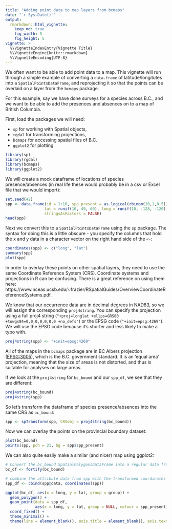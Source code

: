 ```yaml
---
title: "Adding point data to map layers from bcmaps"
date: "`r Sys.Date()`"
output: 
  rmarkdown::html_vignette:
    keep_md: true
    fig_width: 5
    fig_height: 5
vignette: >
  %\VignetteIndexEntry{Vignette Title}
  %\VignetteEngine{knitr::rmarkdown}
  %\VignetteEncoding{UTF-8}
---
```


We often want to be able to add point data to a map. This vignette will run through a simple example of converting a `data.frame` of latitude/longitutes into a `SpatialPointsDataFrame`, and reprojecting it so that the points can be overlaid on a layer from the `bcmaps` package.

For this example, say we have done surveys for a species across B.C., and we want to be able to add the presences and absences on to a map of British Columbia.

First, load the packages we will need: 

- `sp` for working with Spatial objects, 
- `rgdal` for transforming projections,
- `bcmaps` for accessing spatial files of B.C.
- `ggplot2` for plotting

```r
library(sp)
library(rgdal)
library(bcmaps)
library(ggplot2)
```

We will create a mock dataframe of locations of species presence/absences (in real life these would probably be in a csv or Excel file that we would import):

```r
set.seed(42)
spp <- data.frame(id = 1:10, spp_present = as.logical(rbinom(10,1,0.5)),
                 lat = runif(10, 49, 60), long = runif(10, -128, -120), 
                 stringsAsFactors = FALSE)
head(spp)
```

Next we convert this to a `SpatialPointsDataFrame` using the `sp` package. The syntax for doing this is a little obscure - you specify the columns that hold the x and y data in a character vector on the right hand side of the `<-`:

```r
coordinates(spp) <- c("long", "lat")
summary(spp)
plot(spp)
```

In order to overlay these points on other spatial layers, they need to use the same Coordinate Reference System (CRS). Coordinate systems and projections in R can be confusing. There is a great reference on using them here: https://www.nceas.ucsb.edu/~frazier/RSpatialGuides/OverviewCoordinateReferenceSystems.pdf.

We know that our occurrence data are in decimal degrees in [NAD83](https://epsg.io/4269), so we will assign the corresponding `proj4string`. You can specify the projection using a full proj4 string (`"+proj=longlat +ellps=GRS80 +towgs84=0,0,0,0,0,0,0 +no_defs"`) or the EPSG code (`"+init=epsg:4269"`). We will use the EPSG code because it's shorter and less likely to make a typo with.

```r
proj4string(spp) <- "+init=epsg:4269"
```

All of the maps in the `bcmaps` package are in BC Albers projection ([EPSG:3005](http://epsg.io/3005)), which is the B.C. government standard. It is an 'equal area' projection, meaning that the size of areas is not distorted, and thus is suitable for analyses on large areas.

If we look at the `proj4string` for `bc_bound` and our `spp_df`, we see that they are different:

```r
proj4string(bc_bound)
proj4string(spp)
```

So let's transform the dataframe of species presence/absences into the same CRS as `bc_bound`:

```r
spp <- spTransform(spp, CRSobj = proj4string(bc_bound))
```

Now we can overlay the points on the provincial boundary dataset:

```r
plot(bc_bound)
points(spp, pch = 21, bg = spp$spp_present)
```

We can also quite easily make a similar (and nicer) map using ggplot2:

```r
# Convert the bc_bound SpatialPolygonsDataFrame into a regular data frame for ggplot2 to use
bc_df <- fortify(bc_bound)

# combine the attribute data from spp with the transformed coordinates
spp_df <- cbind(spp@data, coordinates(spp))

ggplot(bc_df, aes(x = long, y = lat, group = group)) + 
  geom_polygon() + 
  geom_point(data = spp_df, 
             aes(x = long, y = lat, group = NULL, colour = spp_present)) + 
  coord_fixed() + 
  theme_minimal() + 
  theme(line = element_blank(), axis.title = element_blank(), axis.text = element_blank())
```
